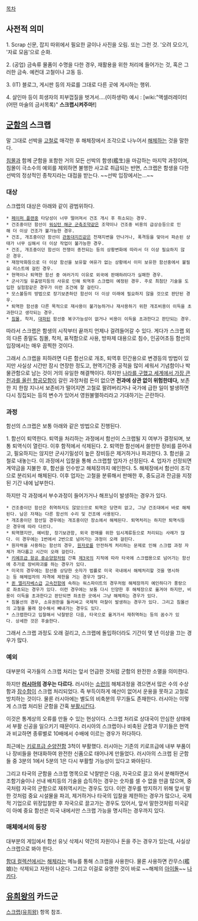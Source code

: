 [[목차]]

== 사전적 의미 ==
1. Scrap
신문, 잡지 따위에서 필요한 글이나 사진을 오림. 또는 그런 것. '오려 모으기, '자료 모음'으로 순화. 

2. (공업) 금속류 물품이 수명을 다한 경우, 재활용을 위한 처리에 들어가는 것, 혹은 그러한 금속. 예컨대 고철이나 고동 등.

3. (IT) 블로그, 게시판 등의 자료를 그대로 다른 곳에 게시하는 행위. 

4. 살인마 등이 희생자의 피부껍질을 벗겨서….(이하생략)
예시 : [wiki:"액셀러레이터(어떤 마술의 금서목록)" '''스크랩시켜주마!''']

== [[군함]]의 스크랩 ==
말 그대로 선박을 [[고철]]로 매각한 후 해체장에서 조각으로 나누어서 [[해체]]하는 것을 말한다.

[[침몰]]과 함께 군함을 포함한 거의 모든 선박의 함생(艦生)을 마감하는 마지막 과정이며, 침몰이 극소수의 예외를 제외하면 불행한 사고로 취급되는 반면, 스크랩은 함생을 다한 선박의 정상적인 종착지라는 대접을 받는다. ~~선박 입장에서는...~~

=== 대상 ===
스크랩의 대상은 아래와 같이 광범위하다.

 * [[페이퍼 플랜]]중 타당성이 너무 떨어져서 건조 개시 후 취소되는 경우.
 * 건조중이던 함선이 [[워싱턴 해군 군축조약]]같은 조약이나 건조중 비용의 급상승등으로 인해 더 이상 건조가 불가능한 경우.
 * 건조, 개조중이던 함선이 [[관동대지진]]같은 천재지변을 만나거나, 폭격등을 맞아서 파손된 상태가 너무 심해서 더 이상 작업이 불가능한 경우.
 * 건조, 개조중이던 함선이 전쟁이 종전되는 등의 상황변화에 따라서 더 이상 필요하지 않은 경우.
 * 재정악화등으로 더 이상 함선을 보유할 여유가 없는 상황에서 이미 보유한 함선중에서 불필요 리스트에 걸린 경우.
 * 현역이나 퇴역한 함선 중 여러가지 이유로 외국에 판매하려다가 실패한 경우.
 * 군사기밀 유출방지등의 사유로 인해 퇴역후 스크랩이 예정된 경우. 주로 최첨단 기술을 도입한 실험함같은 경우가 이런 조건에 잘 걸린다.
 * 모스볼등의 방법으로 장기보존하던 함선이 더 이상 미래에 필요하지 않을 것으로 판단된 경우.
 * 퇴역한 함선중 다른 목적으로 재사용이 불가능하거나 재사용하기 위한 개조비용이 이득을 초과한다고 생각되는 경우.
 * [[침몰]], 착저, [[대파]]된 함선중 복구가능성이 없거나 비용이 이득을 초과한다고 판단되는 경우.

따라서 스크랩은 함생의 시작부터 끝까지 언제나 걸려들어갈 수 있다. 게다가 스크랩 외의 다른 종말도 침몰, 착저, 표적함으로 사용, 방파제 대용으로 침수, 인공어초등 함선의 입장에서는 매우 끔찍한 것이다. 

그래서 스크랩을 피하려면 다른 함선으로 개조, 퇴역후 민간용으로 변경등의 방법이 있지만 사실상 시간만 잠시 연장한 정도고, 현역기간중 공적을 많이 세워서 기념함이나 박물관함으로 남는 것이 거의 유일한 해결책이다. 하지만 [[엔터프라이즈(항공모함)|나라를 구했고 세계에서 가장 큰 전과를 올린 항공모함]]이 갈린 과정처럼 돈이 없으면 '''전과에 상관 없이 위험한데다,''' 보존한 지 한참 지나서 보존비가 떨어지면 고철로 팔려버리거나 국가에 급한 일이 발생하면 다시 징집되는 등의 변수가 있어서 영원불멸하리라고 기대하기는 곤란하다.

=== 과정 ===
함선의 스크랩은 보통 아래와 같은 방법으로 진행된다.

1. 함선이 퇴역한다. 퇴역을 처리하는 과정에서 함선이 스크랩될 지 여부가 결정되며, 보통 퇴역식이 열린다. 이후 함적에서 삭제된다.
2. 퇴역한 함선에서 쓸만한 장비를 뜯어내고, 필요하지는 않지만 군사기밀성이 높은 장비등은 제거하거나 파괴한다.
3. 함선을 고철로 내놓는다. 이 과정에서 입찰을 통해 스크랩할 업자가 선정된다.
4. 업자가 선정되면 계약금을 지불한 후, 함선을 인수받고 해체장까지 예인한다.
5. 해체장에서 함선이 조각으로 분리되서 해체된다. 이후 업자는 고철을 분류해서 판매한 후, 중도금과 잔금을 지정된 기간 내에 납부한다.

하지만 각 과정에서 부수과정이 들어가거나 해프닝이 발생하는 경우가 있다.

 * 건조중이던 함선은 취역하지도 않았으므로 퇴역은 당연히 없고, 그냥 건조대에서 바로 해체된다. 남은 자재는 다른 함선의 수리 및 건조에 사용된다.
 * 개조중이던 함선일 경우에는 개조중이던 장소에서 해체된다. 퇴역처리는 하지만 퇴역식등은 경우에 따라 다르다.
 * 퇴역했지만, 예비함, 장기보관함, 외국 판매를 위한 임시계류등으로 처리되는 사례가 많다. 이 경우에는 1번에서 2번으로 넘어가는 과정이 오래 걸린다.
 * 원자력을 사용하는 함선의 경우, [[원자로]]를 안전하게 처리하는 문제로 인해 스크랩 과정 자체가 까다롭고 시간이 오래 걸린다.
 * [[키예프급 항공 중순양함]]처럼 간혹 [[일본|제3국]]의 지적에 따라 타국에 스크랩용으로 넘어가는 함선에 추가로 장비파괴를 하는 경우가 있다.
 * 미국의 경우에는 함선중 상당한 숫자가 법률로 미국 국내에서 해체처리할 것을 명시하는 등 해체업자의 자격에 제한을 거는 경우가 많다.
 * [[퀸 엘리자베스급]] [[고속전함]]에 속하는 워스파이트의 경우처럼 해체장까지 예인하다가 풍랑으로 좌초되는 경우가 있다. 이런 경우에는 보통 다시 인양한 후 해체장으로 옮겨야 하지만, 비용이 이득을 초과한다고 판단되면 좌초한 곳에서 그냥 해체하는 경우가 있다.
 * 침몰선의 경우, 소유권한을 둘러싸고 국제적 마찰이 발생하는 경우가 있다. 그리고 침몰선의 고철을 몰래 잠수해서 빼내가는 경우도 있다.
 * 스크랩한다고 입찰해서 낙찰받은 다음, 타국으로 옮겨가서 재취역하는 등의 꼼수가 있다. 상세한 것은 후술한다.

그래서 스크랩 과정도 오래 걸리고, 스크랩에 돌입하더라도 기간이 몇 년 이상을 끄는 경우가 많다.

=== 예외 ===
대부분의 국가들의 스크랩 처리는 앞서 언급한 것처럼 군함의 완전한 소멸을 의미한다.

하지만 '''[[러시아]]의 경우는 다르다.''' 러시아는 [[소련]]의 해체과정을 겪으면서 많은 수의 수상함과 [[잠수함]]이 스크랩 처리되었다. 즉 부득이하게 예산이 없어서 운용을 못하고 고철로 방치하는 것이다. 물론 러시아에는 별도의 비축분의 무기들도 존재한다. 러시아는 이렇게 스크랩 처리된 군함을 간혹 [[부활]]시킨다.

이것은 통계상의 오류를 만들 수 있는 현상이다. 스크랩 처리로 상대국이 안심한 상태에서 부활 신공을 일으키기 때문이다. 러시아의 스크랩이나 비축된 군함과 무기들은 현역과 비교하면 종류별로 10배에서 수배에 이르는 경우가 허다하다.

최근에는 [[키로프급 순양전함]] 3척이 부활했다. 러시아는 기존의 키로프급에 내부 부품이나 장비들을 현대화하여 완전한 신품으로 태어나게 만들었다. 러시아의 스크랩 된 군함들 중 3분의 1에서 5분의 1은 다시 부활할 가능성이 있다고 봐야된다.

그리고 타국의 군함을 스크랩 명목으로 낙찰받은 다음, 자국으로 끌고 와서 분해하면서 조함기술이나 선내 배치등의 기술을 습득하는 경우는 숫자를 셀 수 없을 만큼 많으며, 중국처럼 자국의 군함으로 재취역시키는 경우도 있다. 이런 경우를 방지하기 위해 앞서 말한 것처럼 중요 시설물을 파괴, 제거하거나 타국의 입찰을 제한하는 경우가 많으나, 국제적 기업으로 위장입찰한 후 자국으로 끌고가는 경우도 있어서, 앞서 말한것처럼 미국같이 아예 중요 함선은 미국 내에서만 스크랩 가능을 명시하는 경우까지 있다.

=== 매체에서의 등장 ===
대부분의 게임에서 함선 유닛 삭제시 약간의 자원이나 돈을 주는 경우가 있는데, 사실상 스크랩으로 봐야 한다.

[[함대 컬렉션]]에서는 [[해체]]라는 메뉴를 통해 스크랩을 사용한다. 물론 사용하면 칸무스(艦娘)는 삭제되고 자원이 나온다. 그리고 이걸로 유명한 것이 바로 ~~해체의 [[아이돌]]~~ [[나카]]다.

== [[유희왕]]의 카드군 ==
[[스크랩(유희왕)]] 항목 참조.
